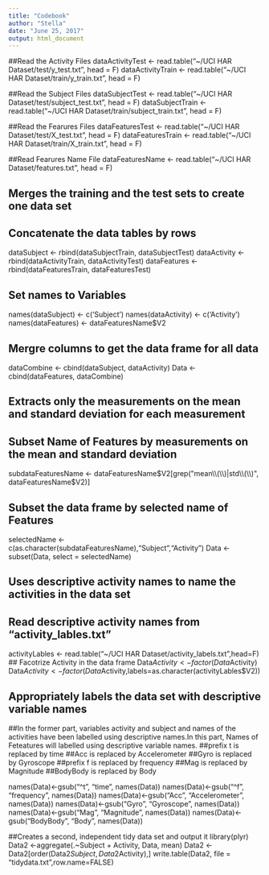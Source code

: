 ---
title: "Codebook"
author: "Stella"
date: "June 25, 2017"
output: html_document
---



##Read the Activity Files
dataActivityTest <- read.table("~/UCI HAR Dataset/test/y_test.txt", head = F)
dataActivityTrain <- read.table("~/UCI HAR Dataset/train/y_train.txt", head = F)

##Read the Subject Files
dataSubjectTest <- read.table("~/UCI HAR Dataset/test/subject_test.txt", head = F)
dataSubjectTrain <- read.table("~/UCI HAR Dataset/train/subject_train.txt", head = F)

##Read the Fearures Files
dataFeaturesTest <- read.table("~/UCI HAR Dataset/test/X_test.txt", head = F)
dataFeaturesTrain <- read.table("~/UCI HAR Dataset/train/X_train.txt", head = F)

##Read Fearures Name File
dataFeaturesName <- read.table("~/UCI HAR Dataset/features.txt", head = F)

## Merges the training and the test sets to create one data set
## Concatenate the data tables by rows
dataSubject <- rbind(dataSubjectTrain, dataSubjectTest)
dataActivity <- rbind(dataActivityTrain, dataActivityTest)
dataFeatures <- rbind(dataFeaturesTrain, dataFeaturesTest)

## Set names to Variables
names(dataSubject) <- c('Subject')
names(dataActivity) <- c('Activity')
names(dataFeatures) <- dataFeaturesName$V2

## Mergre columns to get the data frame for all data
dataCombine <- cbind(dataSubject, dataActivity)
Data <- cbind(dataFeatures, dataCombine)

## Extracts only the measurements on the mean and standard deviation for each measurement
## Subset Name of Features by measurements on the mean and standard deviation
subdataFeaturesName <- dataFeaturesName$V2[grep("mean\\(\\)|std\\(\\)", dataFeaturesName$V2)]

## Subset the data frame by selected name of Features
selectedName <- c(as.character(subdataFeaturesName),"Subject","Activity")
Data <- subset(Data, select = selectedName)

## Uses descriptive activity names to name the activities in the data set
## Read descriptive activity names from "activity_lables.txt"
activityLables <- read.table("~/UCI HAR Dataset/activity_labels.txt",head=F)
## Facotrize Activity in the data frame
Data$Activity <-factor(Data$Activity)
Data$Activity <-factor(Data$Activity,labels=as.character(activityLables$V2))

## Appropriately labels the data set with descriptive variable names
##In the former part, variables activity and subject and names of the activities have been labelled using descriptive names.In this part, Names of Feteatures will labelled using descriptive variable names.
##prefix t is replaced by time
##Acc is replaced by Accelerometer
##Gyro is replaced by Gyroscope
##prefix f is replaced by frequency
##Mag is replaced by Magnitude
##BodyBody is replaced by Body

names(Data)<-gsub("^t", "time", names(Data))
names(Data)<-gsub("^f", "frequency", names(Data))
names(Data)<-gsub("Acc", "Accelerometer", names(Data))
names(Data)<-gsub("Gyro", "Gyroscope", names(Data))
names(Data)<-gsub("Mag", "Magnitude", names(Data))
names(Data)<-gsub("BodyBody", "Body", names(Data))

##Creates a second, independent tidy data set and output it
library(plyr)
Data2 <-aggregate(.~Subject + Activity, Data, mean)
Data2 <-Data2[order(Data2$Subject,Data2$Activity),]
write.table(Data2, file = "tidydata.txt",row.name=FALSE)
